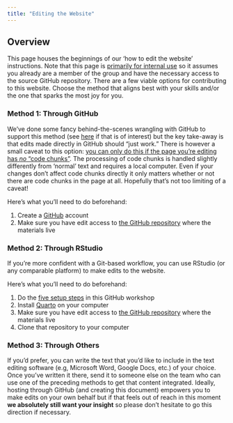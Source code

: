 ```yaml
---
title: "Editing the Website"
---
```


## Overview

This page houses the beginnings of our 'how to edit the website' instructions. Note that this page is <u>primarily for internal use</u> so it assumes you already are a member of the group and have the necessary access to the source GitHub repository. There are a few viable options for contributing to this website. Choose the method that aligns best with your skills and/or the one that sparks the most joy for you.

### Method 1: Through GitHub

We've done some fancy behind-the-scenes wrangling with GitHub to support this method (see [here](https://quarto.org/docs/publishing/github-pages.html#publish-command) if that is of interest) but the key take-away is that edits made directly in GitHub should "just work." There is however a small caveat to this option: <u>you can only do this if the page you're editing has _no_ "code chunks"</u>. The processing of code chunks is handled slightly differently from 'normal' text and requires a local computer. Even if your changes don't affect code chunks directly it only matters whether or not there are code chunks in the page at all. Hopefully that's not too limiting of a caveat!

Here's what you'll need to do beforehand:

1. Create a [GitHub](https://github.com/) account
2. Make sure you have edit access to [the GitHub repository](https://github.com/lter/eco-data-synth-primer) where the materials live




### Method 2: Through RStudio

If you're more confident with a Git-based workflow, you can use RStudio (or any comparable platform) to make edits to the website.

Here's what you'll need to do beforehand:

1. Do the [five setup steps](https://nceas.github.io/scicomp-workshop-collaborative-coding/#workshop-preparation) in this GitHub workshop
2. Install [Quarto](https://quarto.org/docs/get-started/) on your computer
3. Make sure you have edit access to [the GitHub repository](https://github.com/lter/eco-data-synth-primer) where the materials live
4. Clone that repository to your computer


### Method 3: Through Others

If you'd prefer, you can write the text that you'd like to include in the text editing software (e.g, Microsoft Word, Google Docs, etc.) of your choice. Once you've written it there, send it to someone else on the team who can use one of the preceding methods to get that content integrated. Ideally, hosting through GitHub (and creating this document) empowers you to make edits on your own behalf but if that feels out of reach in this moment **we absolutely still want your insight** so please don't hesitate to go this direction if necessary.
